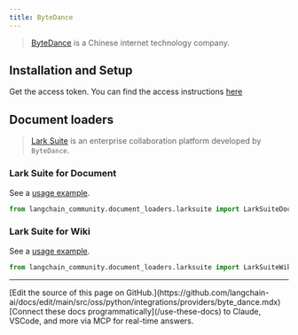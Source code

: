 ```yaml
---
title: ByteDance
---
```


>[ByteDance](https://bytedance.com/) is a Chinese internet technology company.

## Installation and Setup

Get the access token.
You can find the access instructions [here](https://open.larksuite.com/document)


## Document loaders

>[Lark Suite](https://www.larksuite.com/) is an enterprise collaboration platform
> developed by `ByteDance`.

### Lark Suite for Document

See a [usage example](/oss/python/integrations/document_loaders/larksuite/#load-from-document).

```python
from langchain_community.document_loaders.larksuite import LarkSuiteDocLoader
```

### Lark Suite for Wiki

See a [usage example](/oss/python/integrations/document_loaders/larksuite/#load-from-wiki).

```python
from langchain_community.document_loaders.larksuite import LarkSuiteWikiLoader
```

---

<Callout icon="pen-to-square" iconType="regular">
    [Edit the source of this page on GitHub.](https://github.com/langchain-ai/docs/edit/main/src/oss/python/integrations/providers/byte_dance.mdx)
</Callout>
<Tip icon="terminal" iconType="regular">
    [Connect these docs programmatically](/use-these-docs) to Claude, VSCode, and more via MCP for    real-time answers.
</Tip>

